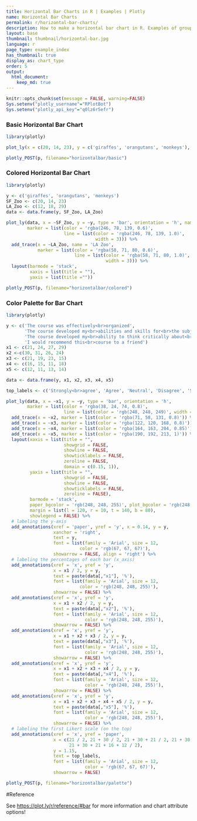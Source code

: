 ```yaml
---
title: Horizontal Bar Charts in R | Examples | Plotly
name: Horizontal Bar Charts
permalink: r/horizontal-bar-charts/
description: How to make a horizontal bar chart in R. Examples of grouped, stacked, overlaid, and colored horizontal bar charts.
layout: base
thumbnail: thumbnail/horizontal-bar.jpg
language: r
page_type: example_index
has_thumbnail: true
display_as: chart_type
order: 5
output:
  html_document:
    keep_md: true
---
```


```r
knitr::opts_chunk$set(message = FALSE, warning=FALSE)
Sys.setenv("plotly_username"="RPlotBot")
Sys.setenv("plotly_api_key"="q0lz6r5efr")
```

### Basic Horizontal Bar Chart

```r
library(plotly)

plot_ly(x = c(20, 14, 23), y = c('giraffes', 'orangutans', 'monkeys'), type = 'bar', orientation = 'h')
```

```r
plotly_POST(p, filename="horizontalbar/basic")
```

### Colored Horizontal Bar Chart

```r
library(plotly)

y <- c('giraffes', 'orangutans', 'monkeys')
SF_Zoo <- c(20, 14, 23)
LA_Zoo <- c(12, 18, 29)
data <- data.frame(y, SF_Zoo, LA_Zoo)

plot_ly(data, x = ~SF_Zoo, y = ~y, type = 'bar', orientation = 'h', name = 'SF Zoo',
        marker = list(color = 'rgba(246, 78, 139, 0.6)',
                      line = list(color = 'rgba(246, 78, 139, 1.0)',
                                  width = 3))) %>%
  add_trace(x = ~LA_Zoo, name = 'LA Zoo',
            marker = list(color = 'rgba(58, 71, 80, 0.6)',
                          line = list(color = 'rgba(58, 71, 80, 1.0)',
                                      width = 3))) %>%
  layout(barmode = 'stack',
         xaxis = list(title = ""),
         yaxis = list(title =""))
```

```r
plotly_POST(p, filename="horizontalbar/colored")
```

### Color Palette for Bar Chart

```r
library(plotly)

y <- c('The course was effectively<br>organized',
       'The course developed my<br>abilities and skills for<br>the subject', 
       'The course developed my<br>ability to think critically about<br>the subject',
       'I would recommend this<br>course to a friend')
x1 <- c(21, 24, 27, 29)
x2 <-c(30, 31, 26, 24)
x3 <- c(21, 19, 23, 15)
x4 <- c(16, 15, 11, 18)
x5 <- c(12, 11, 13, 14)

data <- data.frame(y, x1, x2, x3, x4, x5)

top_labels <- c('Strongly<br>agree', 'Agree', 'Neutral', 'Disagree', 'Strongly<br>disagree')

plot_ly(data, x = ~x1, y = ~y, type = 'bar', orientation = 'h', 
        marker = list(color = 'rgba(38, 24, 74, 0.8)',
                      line = list(color = 'rgb(248, 248, 249)', width = 1))) %>%
  add_trace(x = ~x2, marker = list(color = 'rgba(71, 58, 131, 0.8)')) %>%
  add_trace(x = ~x3, marker = list(color = 'rgba(122, 120, 168, 0.8)')) %>%
  add_trace(x = ~x4, marker = list(color = 'rgba(164, 163, 204, 0.85)')) %>%
  add_trace(x = ~x5, marker = list(color = 'rgba(190, 192, 213, 1)')) %>%
  layout(xaxis = list(title = "",
                      showgrid = FALSE,
                      showline = FALSE,
                      showticklabels = FALSE,
                      zeroline = FALSE,
                      domain = c(0.15, 1)),
         yaxis = list(title = "",
                      showgrid = FALSE,
                      showline = FALSE,
                      showticklabels = FALSE,
                      zeroline = FALSE),
         barmode = 'stack',
         paper_bgcolor = 'rgb(248, 248, 255)', plot_bgcolor = 'rgb(248, 248, 255)',
         margin = list(l = 120, r = 10, t = 140, b = 80),
         showlegend = FALSE) %>%
  # labeling the y-axis
  add_annotations(xref = 'paper', yref = 'y', x = 0.14, y = y,
                  xanchor = 'right',
                  text = y,
                  font = list(family = 'Arial', size = 12,
                            color = 'rgb(67, 67, 67)'),
                  showarrow = FALSE, align = 'right') %>%
  # labeling the percentages of each bar (x_axis)
  add_annotations(xref = 'x', yref = 'y',
                  x = x1 / 2, y = y,
                  text = paste(data[,"x1"], '%'),
                  font = list(family = 'Arial', size = 12,
                            color = 'rgb(248, 248, 255)'),
                  showarrow = FALSE) %>%
  add_annotations(xref = 'x', yref = 'y',
                  x = x1 + x2 / 2, y = y,
                  text = paste(data[,"x2"], '%'),
                  font = list(family = 'Arial', size = 12,
                              color = 'rgb(248, 248, 255)'),
                  showarrow = FALSE) %>%
  add_annotations(xref = 'x', yref = 'y',
                  x = x1 + x2 + x3 / 2, y = y,
                  text = paste(data[,"x3"], '%'),
                  font = list(family = 'Arial', size = 12,
                              color = 'rgb(248, 248, 255)'),
                  showarrow = FALSE) %>%
  add_annotations(xref = 'x', yref = 'y',
                  x = x1 + x2 + x3 + x4 / 2, y = y,
                  text = paste(data[,"x4"], '%'),
                  font = list(family = 'Arial', size = 12,
                              color = 'rgb(248, 248, 255)'),
                  showarrow = FALSE) %>%
  add_annotations(xref = 'x', yref = 'y',
                  x = x1 + x2 + x3 + x4 + x5 / 2, y = y,
                  text = paste(data[,"x5"], '%'),
                  font = list(family = 'Arial', size = 12,
                              color = 'rgb(248, 248, 255)'),
                  showarrow = FALSE) %>%
  # labeling the first Likert scale (on the top)
  add_annotations(xref = 'x', yref = 'paper',
                  x = c(21 / 2, 21 + 30 / 2, 21 + 30 + 21 / 2, 21 + 30 + 21 + 16 / 2,  
                        21 + 30 + 21 + 16 + 12 / 2), 
                  y = 1.15,
                  text = top_labels,
                  font = list(family = 'Arial', size = 12,
                              color = 'rgb(67, 67, 67)'),
                  showarrow = FALSE)
```

```r
plotly_POST(p, filename="horizontalbar/palette")
```

#Reference

See [https://plot.ly/r/reference/#bar](https://plot.ly/r/reference/#bar) for more information and chart attribute options!

